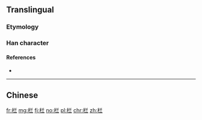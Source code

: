 {{also|欄}}
==Translingual==

===Etymology===
{{Han simp|欄|f=闌|t=兰}}

===Han character===
{{Han char|rn=75|rad=木|as=05|sn=9|four=|canj=DTMM|ids=⿰[[木]][[兰]]}}

====References====
* {{Han ref|kx=0521.121|hdz=21188.040|uh=680F|ud=26639}}

----

==Chinese==
{{zh-see|欄}}

[[fr:栏]]
[[mg:栏]]
[[fj:栏]]
[[no:栏]]
[[pl:栏]]
[[chr:栏]]
[[zh:栏]]